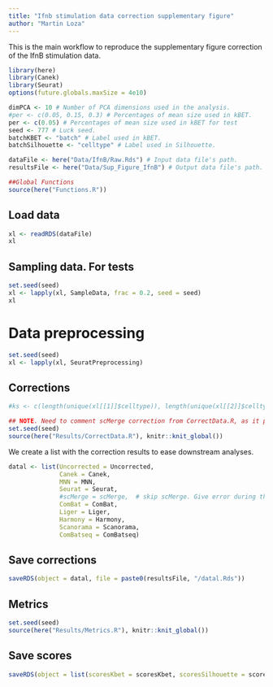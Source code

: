 ```yaml
---
title: "Ifnb stimulation data correction supplementary figure"
author: "Martin Loza"
---
```


This is the main workflow to reproduce the supplementary figure correction of the IfnB stimulation data.

```r
library(here)
library(Canek)
library(Seurat)
options(future.globals.maxSize = 4e10)

dimPCA <- 10 # Number of PCA dimensions used in the analysis.
#per <- c(0.05, 0.15, 0.3) # Percentages of mean size used in kBET.
per <- c(0.05) # Percentages of mean size used in kBET for test
seed <- 777 # Luck seed.
batchKBET <- "batch" # Label used in kBET.
batchSilhouette <- "celltype" # Label used in Silhouette.

dataFile <- here("Data/IfnB/Raw.Rds") # Input data file's path.
resultsFile <- here("Data/Sup_Figure_IfnB") # Output data file's path.

##Global Functions
source(here("Functions.R"))
```

## Load data

```r
xl <- readRDS(dataFile)
xl
```

## Sampling data. For tests

```r
set.seed(seed)
xl <- lapply(xl, SampleData, frac = 0.2, seed = seed)
xl
```

# Data preprocessing

```r
set.seed(seed)
xl <- lapply(xl, SeuratPreprocessing)
```

## Corrections

```r
#ks <- c(length(unique(xl[[1]]$celltype)), length(unique(xl[[2]]$celltype)))

## NOTE. Need to comment scMerge correction from CorrectData.R, as it produces and error on this test.
set.seed(seed)
source(here("Results/CorrectData.R"), knitr::knit_global())
```

We create a list with the correction results to ease downstream analyses.

```r
datal <- list(Uncorrected = Uncorrected,
              Canek = Canek,
              MNN = MNN,
              Seurat = Seurat,
              #scMerge = scMerge,  # skip scMerge. Give error during the correction
              ComBat = ComBat, 
              Liger = Liger, 
              Harmony = Harmony, 
              Scanorama = Scanorama, 
              ComBatseq = ComBatseq)
```

## Save corrections

```r
saveRDS(object = datal, file = paste0(resultsFile, "/datal.Rds"))
```

## Metrics

```r
set.seed(seed)
source(here("Results/Metrics.R"), knitr::knit_global())
```

## Save scores

```r
saveRDS(object = list(scoresKbet = scoresKbet, scoresSilhouette = scoresSilhouette), file = paste0(resultsFile, "/scores.RDS"))
```